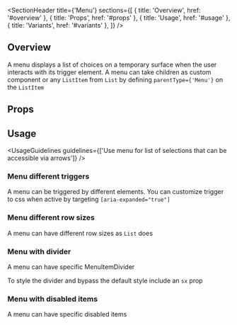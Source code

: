 
<Meta of={MenuStories} />

<SectionHeader
  title={'Menu'}
  sections={[
    { title: 'Overview', href: '#overview' },
    { title: 'Props', href: '#props' },
    { title: 'Usage', href: '#usage' },
    { title: 'Variants', href: '#variants' },
  ]}
/>

## Overview

A menu displays a list of choices on a temporary surface when the user interacts with its trigger element. A menu can take children as custom component or any `ListItem` from `List` by defining `parentType={'Menu'}` on the `ListItem`

## Props

<ArgTypes of={Menu} />

## Usage

<UsageGuidelines
  guidelines={['Use menu for list of selections that can be accessible via arrows']}
/>

<SubsectionHeader title="Variants" />

### Menu different triggers

A menu can be triggered by different elements. You can customize trigger to css when active by targeting `[aria-expanded="true"]`

<Canvas of={MenuStories.MenuTriggers} />

### Menu different row sizes

A menu can have different row sizes as `List` does

<Canvas of={MenuStories.MenuComponents} />

### Menu with divider

A menu can have specific MenuItemDivider

<Tip>To style the divider and bypass the default style include an `sx` prop</Tip>

<Canvas of={MenuStories.MenuItemDividerStory} />

### Menu with disabled items

A menu can have specific disabled items

<Canvas of={MenuStories.MenuDisabledKeys} />
